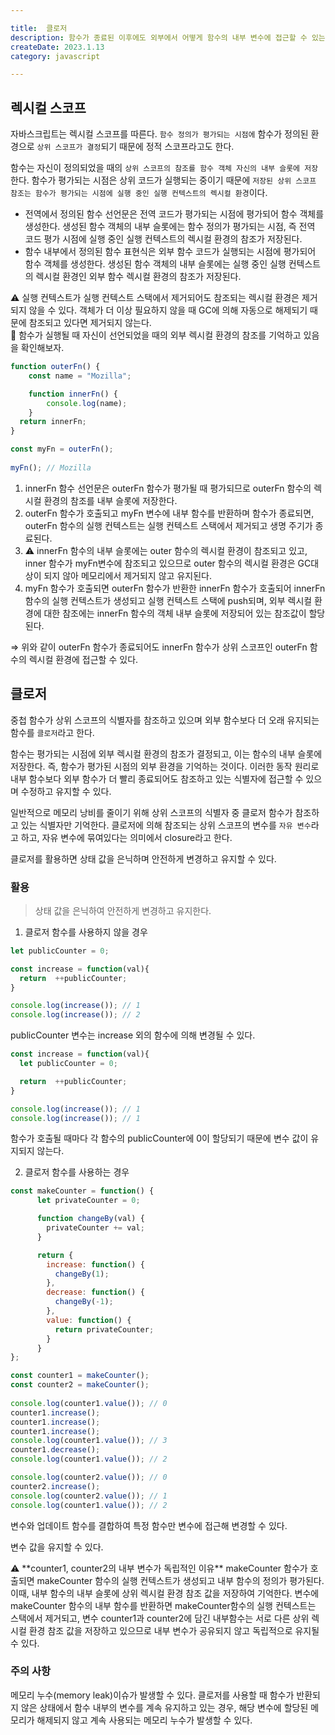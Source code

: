 ```yaml
---

title:  클로저
description: 함수가 종료된 이후에도 외부에서 어떻게 함수의 내부 변수에 접근할 수 있는 지 알아보자.
createDate: 2023.1.13
category: javascript

---
```

## 렉시컬 스코프

자바스크립트는 렉시컬 스코프를 따른다. `함수 정의가 평가되는 시점에` 함수가 정의된 환경으로 `상위 스코프가 결정`되기 때문에 정적 스코프라고도 한다.

함수는 자신이 정의되었을 때의 `상위 스코프의 참조를 함수 객체 자신의 내부 슬롯에 저장`한다. 함수가 평가되는 시점은 상위 코드가 실행되는 중이기 때문에 `저장된 상위 스코프 참조는 함수가 평가되는 시점에 실행 중인 실행 컨텍스트의 렉시컬 환경`이다.

- 전역에서 정의된 함수 선언문은 전역 코드가 평가되는 시점에 평가되어 함수 객체를 생성한다. 생성된 함수 객체의 내부 슬롯에는 함수 정의가 평가되는 시점, 즉 전역 코드 평가 시점에 실행 중인 실행 컨텍스트의 렉시컬 환경의 참조가 저장된다.
- 함수 내부에서 정의된 함수 표현식은 외부 함수 코드가 실행되는 시점에 평가되어 함수 객체를 생성한다. 생성된 함수 객체의 내부 슬롯에는 실행 중인 실행 컨텍스트의 렉시컬 환경인 외부 함수 렉시컬 환경의 참조가 저장된다.

<aside>
⚠️ 실행 컨텍스트가 실행 컨텍스트 스택에서 제거되어도 참조되는 렉시컬 환경은 제거되지 않을 수 있다.
객체가 더 이상 필요하지 않을 때 GC에 의해 자동으로 해제되기 때문에 참조되고 있다면 제거되지 않는다.

</aside>

<aside>
📌 함수가 실행될 때 자신이 선언되었을 때의 외부 렉시컬 환경의 참조를 기억하고 있음을 확인해보자.

</aside>

```jsx
function outerFn() {
    const name = "Mozilla";

    function innerFn() {
        console.log(name);
    }
  return innerFn;
}

const myFn = outerFn();
   
myFn(); // Mozilla
```

1. innerFn 함수 선언문은 outerFn 함수가 평가될 때 평가되므로 outerFn 함수의 렉시컬 환경의 참조를 내부 슬롯에 저장한다.
2. outerFn 함수가 호출되고 myFn 변수에 내부 함수를 반환하며 함수가 종료되면, outerFn 함수의 실행 컨텍스트는 실행 컨텍스트 스택에서 제거되고 생명 주기가 종료된다.
3. ⚠️ innerFn 함수의 내부 슬롯에는 outer 함수의 렉시컬 환경이 참조되고 있고, inner 함수가 myFn변수에 참조되고 있으므로 outer 함수의 렉시컬 환경은 GC대상이 되지 않아 메모리에서 제거되지 않고 유지된다.
4. myFn 함수가 호출되면 outerFn 함수가 반환한 innerFn 함수가 호출되어 innerFn함수의 실행 컨텍스트가 생성되고 실행 컨텍스트 스택에 push되며, 외부 렉시컬 환경에 대한 참조에는 innerFn 함수의 객체 내부 슬롯에 저장되어 있는 참조값이 할당된다.

⇒ 위와 같이 outerFn 함수가 종료되어도 innerFn 함수가 상위 스코프인 outerFn 함수의 렉시컬 환경에 접근할 수 있다.

## 클로저

중첩 함수가 상위 스코프의 식별자를 참조하고 있으며 외부 함수보다 더 오래 유지되는 함수를 `클로저`라고 한다.

함수는 평가되는 시점에 외부 렉시컬 환경의 참조가 결정되고, 이는 함수의 내부 슬롯에 저장한다. 즉, 함수가 평가된 시점의 외부 환경을 기억하는 것이다. 이러한 동작 원리로 내부 함수보다 외부 함수가 더 빨리 종료되어도 참조하고 있는 식별자에 접근할 수 있으며 수정하고 유지할 수 있다. 

일반적으로 메모리 낭비를 줄이기 위해 상위 스코프의 식별자 중 클로저 함수가 참조하고 있는 식별자만 기억한다. 클로저에 의해 참조되는 상위 스코프의 변수를 `자유 변수`라고 하고, 자유 변수에 묶여있다는 의미에서 closure라고 한다.

클로저를 활용하면 상태 값을 은닉하며 안전하게 변경하고 유지할 수 있다.

### 활용

> 상태 값을 은닉하여 안전하게 변경하고 유지한다.
> 
1. 클로저 함수를 사용하지 않을 경우

```jsx
let publicCounter = 0;

const increase = function(val){
  return  ++publicCounter;
}

console.log(increase()); // 1
console.log(increase()); // 2
```

publicCounter 변수는 increase 외의 함수에 의해 변경될 수 있다.

```jsx
const increase = function(val){
  let publicCounter = 0;

  return  ++publicCounter;
}

console.log(increase()); // 1
console.log(increase()); // 1
```

함수가 호출될 때마다 각 함수의 publicCounter에 0이 할당되기 때문에 변수 값이 유지되지 않는다.

2. 클로저 함수를 사용하는 경우

```jsx
const makeCounter = function() {
      let privateCounter = 0;

      function changeBy(val) {
        privateCounter += val;
      }

      return {
        increase: function() {
          changeBy(1);
        },
        decrease: function() {
          changeBy(-1);
        },
        value: function() {
          return privateCounter;
        }
      }
};

const counter1 = makeCounter();
const counter2 = makeCounter();
    
console.log(counter1.value()); // 0
counter1.increase();
counter1.increase();
counter1.increase();
console.log(counter1.value()); // 3
counter1.decrease();
console.log(counter1.value()); // 2

console.log(counter2.value()); // 0
counter2.increase();
console.log(counter2.value()); // 1
console.log(counter1.value()); // 2
```

변수와 업데이트 함수를 결합하여 특정 함수만 변수에 접근해 변경할 수 있다.

변수 값을 유지할 수 있다. 

<aside>
⚠️ **counter1, counter2의 내부 변수가 독립적인 이유**   
makeCounter 함수가 호출되면 makeCounter 함수의 실행 컨텍스트가 생성되고 내부 함수의 정의가 평가된다. 이때, 내부 함수의 내부 슬롯에 상위 렉시컬 환경 참조 값을 저장하여 기억한다. 변수에 makeCounter 함수의 내부 함수를 반환하면 makeCounter함수의 실행 컨텍스트는 스택에서 제거되고, 변수 counter1과 counter2에 담긴 내부함수는 서로 다른 상위 렉시컬 환경 참조 값을 저장하고 있으므로 내부 변수가 공유되지 않고 독립적으로 유지될 수 있다.

</aside>

### 주의 사항

 메모리 누수(memory leak)이슈가 발생할 수 있다. 클로저를 사용할 때 함수가 반환되지 않은 상태에서 함수 내부의 변수를 계속 유지하고 있는 경우, 해당 변수에 할당된 메모리가 해제되지 않고 계속 사용되는 메모리 누수가 발생할 수 있다.